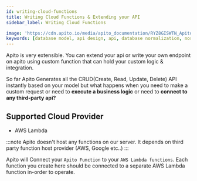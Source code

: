 ```yaml
---
id: writing-cloud-functions
title: Writing Cloud Functions & Extending your API
sidebar_label: Writing Cloud Functions

image: 'https://cdn.apito.io/media/apito_documentation/RYZ8GISWTN_Apito_Console___AWS_Credentials.png'
keywords: [database model, api design, api, database normalization, nosql, nosql database design]
---
```

<head>
    <meta property="og:type" content="article" />
</head>

Apito is very extensible. You can extend your api or write your own endpoint on apito using custom function that can hold your custom logic & integration.

So far Apito Generates all the CRUD(Create, Read, Update, Delete) API instantly based on your model but what happens when you need to make a custom request or need to
**execute a business logic** or need to **connect to any third-party api?**


## Supported Cloud Provider

* AWS Lambda

:::note
Apito doesn't host any functions on our server. It depends on third party function host provider (AWS, Google etc..)
:::

Apito will Connect your `Apito Function` to your `AWS Lambda functions`. Each function you create here should be connected to a separate AWS Lambda function in-order to
operate.
